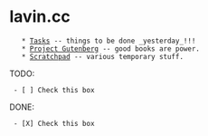= lavin.cc =
    * [[Tasks]] -- things to be done _yesterday_!!!
    * [[Project Gutenberg]] -- good books are power.
    * [[Scratchpad]] -- various temporary stuff.

{{https://raw.githubusercontent.com/plavin/tools/master/resources/sec_bird.png}}

TODO:
  - [ ] Check this box
DONE:
  - [X] Check this box
